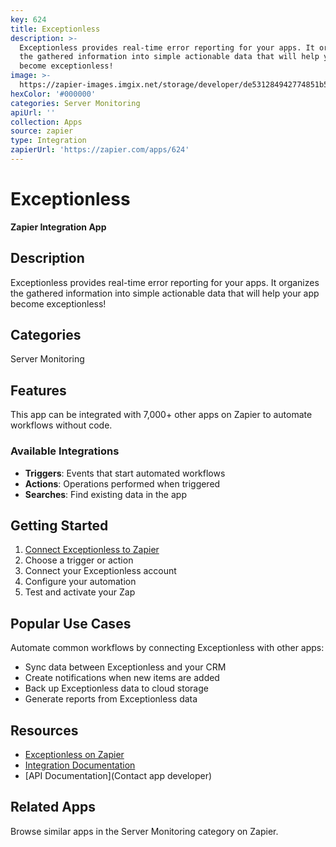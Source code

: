 ```yaml
---
key: 624
title: Exceptionless
description: >-
  Exceptionless provides real-time error reporting for your apps. It organizes
  the gathered information into simple actionable data that will help your app
  become exceptionless!
image: >-
  https://zapier-images.imgix.net/storage/developer/de531284942774851b50d9b91300500d.png?auto=format%2Ccompress&ixlib=python-3.0.0&q=50
hexColor: '#000000'
categories: Server Monitoring
apiUrl: ''
collection: Apps
source: zapier
type: Integration
zapierUrl: 'https://zapier.com/apps/624'
---
```

# Exceptionless

**Zapier Integration App**

## Description

Exceptionless provides real-time error reporting for your apps. It organizes the gathered information into simple actionable data that will help your app become exceptionless!

## Categories

Server Monitoring

## Features

This app can be integrated with 7,000+ other apps on Zapier to automate workflows without code.

### Available Integrations

- **Triggers**: Events that start automated workflows
- **Actions**: Operations performed when triggered
- **Searches**: Find existing data in the app

## Getting Started

1. [Connect Exceptionless to Zapier](https://zapier.com/apps/624)
2. Choose a trigger or action
3. Connect your Exceptionless account
4. Configure your automation
5. Test and activate your Zap

## Popular Use Cases

Automate common workflows by connecting Exceptionless with other apps:

- Sync data between Exceptionless and your CRM
- Create notifications when new items are added
- Back up Exceptionless data to cloud storage
- Generate reports from Exceptionless data

## Resources

- [Exceptionless on Zapier](https://zapier.com/apps/624)
- [Integration Documentation](https://zapier.com/apps/624/integrations)
- [API Documentation](Contact app developer)

## Related Apps

Browse similar apps in the Server Monitoring category on Zapier.
